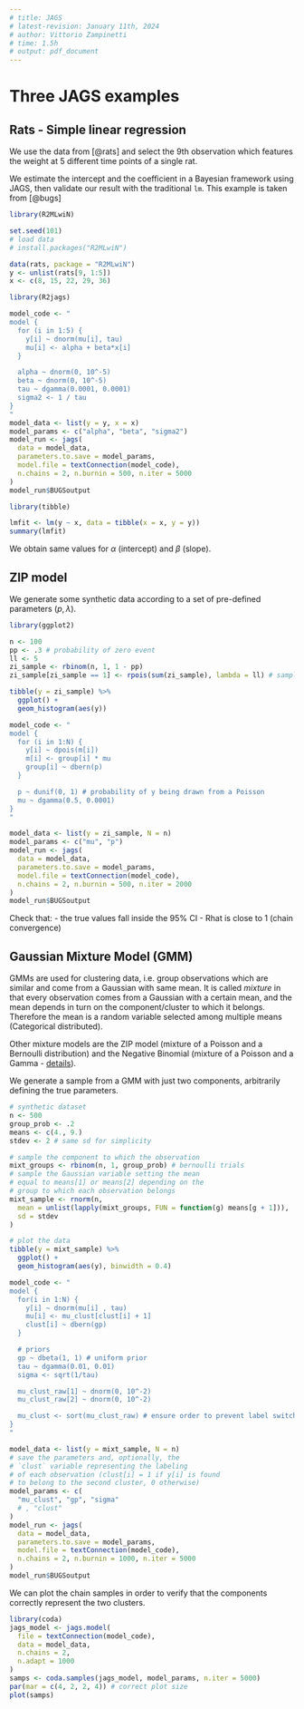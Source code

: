 ```yaml
---
# title: JAGS
# latest-revision: January 11th, 2024
# author: Vittorio Zampinetti
# time: 1.5h
# output: pdf_document
---
```


# Three JAGS examples

## Rats - Simple linear regression

We use the data from [@rats] and select the 9th
observation which features the weight at 5 different
time points of a single rat.

We estimate the intercept and the coefficient 
in a Bayesian framework using JAGS, 
then validate our result with the traditional `lm`.
This example is taken from [@bugs]
```r
library(R2MLwiN)
```
```r
set.seed(101)
# load data
# install.packages("R2MLwiN")

data(rats, package = "R2MLwiN")
y <- unlist(rats[9, 1:5])
x <- c(8, 15, 22, 29, 36)
```
```r
library(R2jags)

model_code <- "
model {
  for (i in 1:5) {
    y[i] ~ dnorm(mu[i], tau)
    mu[i] <- alpha + beta*x[i]
  }

  alpha ~ dnorm(0, 10^-5)
  beta ~ dnorm(0, 10^-5)
  tau ~ dgamma(0.0001, 0.0001)
  sigma2 <- 1 / tau
}
"
model_data <- list(y = y, x = x)
model_params <- c("alpha", "beta", "sigma2")
model_run <- jags(
  data = model_data,
  parameters.to.save = model_params,
  model.file = textConnection(model_code),
  n.chains = 2, n.burnin = 500, n.iter = 5000
)
model_run$BUGSoutput
```
```r
library(tibble)

lmfit <- lm(y ~ x, data = tibble(x = x, y = y))
summary(lmfit)
```
We obtain same values for $\alpha$ (intercept) and $\beta$ (slope).

## ZIP model

We generate some synthetic data according to a set of
pre-defined parameters ($p, \lambda$).

```r
library(ggplot2)

n <- 100
pp <- .3 # probability of zero event
ll <- 5
zi_sample <- rbinom(n, 1, 1 - pp)
zi_sample[zi_sample == 1] <- rpois(sum(zi_sample), lambda = ll) # sample poisson

tibble(y = zi_sample) %>%
  ggplot() +
  geom_histogram(aes(y))
```

```r
model_code <- "
model {
  for (i in 1:N) {
    y[i] ~ dpois(m[i])
    m[i] <- group[i] * mu
    group[i] ~ dbern(p)
  }

  p ~ dunif(0, 1) # probability of y being drawn from a Poisson
  mu ~ dgamma(0.5, 0.0001)
}
"

model_data <- list(y = zi_sample, N = n)
model_params <- c("mu", "p")
model_run <- jags(
  data = model_data,
  parameters.to.save = model_params,
  model.file = textConnection(model_code),
  n.chains = 2, n.burnin = 500, n.iter = 2000
)
model_run$BUGSoutput
```

Check that:
- the true values fall inside the 95% CI
- Rhat is close to 1 (chain convergence)

## Gaussian Mixture Model (GMM)

GMMs are used for clustering data, i.e. group
observations which are similar and come from a Gaussian
with same mean.
It is called _mixture_ in that every observation comes from
a Gaussian with a certain mean, and the mean depends in turn on
the component/cluster to which it belongs. Therefore the mean is
a random variable selected among multiple means (Categorical distributed).

Other mixture models are the ZIP model (mixture of a Poisson and a Bernoulli
distribution) and the Negative Binomial (mixture of a Poisson and a Gamma -
[details](https://en.wikipedia.org/wiki/Negative_binomial_distribution#Gamma%E2%80%93Poisson_mixture)).

We generate a sample from a GMM with just two components, arbitrarily
defining the true parameters.

```r
# synthetic dataset
n <- 500
group_prob <- .2
means <- c(4., 9.)
stdev <- 2 # same sd for simplicity

# sample the component to which the observation
mixt_groups <- rbinom(n, 1, group_prob) # bernoulli trials
# sample the Gaussian variable setting the mean
# equal to means[1] or means[2] depending on the
# group to which each observation belongs
mixt_sample <- rnorm(n,
  mean = unlist(lapply(mixt_groups, FUN = function(g) means[g + 1])),
  sd = stdev
)

# plot the data
tibble(y = mixt_sample) %>%
  ggplot() +
  geom_histogram(aes(y), binwidth = 0.4)
```

```r
model_code <- "
model {
  for(i in 1:N) {
    y[i] ~ dnorm(mu[i] , tau)
    mu[i] <- mu_clust[clust[i] + 1]
    clust[i] ~ dbern(gp)
  }

  # priors
  gp ~ dbeta(1, 1) # uniform prior
  tau ~ dgamma(0.01, 0.01)
  sigma <- sqrt(1/tau)

  mu_clust_raw[1] ~ dnorm(0, 10^-2)
  mu_clust_raw[2] ~ dnorm(0, 10^-2)

  mu_clust <- sort(mu_clust_raw) # ensure order to prevent label switch
}
"

model_data <- list(y = mixt_sample, N = n)
# save the parameters and, optionally, the
# `clust` variable representing the labeling
# of each observation (clust[i] = 1 if y[i] is found
# to belong to the second cluster, 0 otherwise)
model_params <- c(
  "mu_clust", "gp", "sigma"
  # , "clust"
)
model_run <- jags(
  data = model_data,
  parameters.to.save = model_params,
  model.file = textConnection(model_code),
  n.chains = 2, n.burnin = 1000, n.iter = 5000
)
model_run$BUGSoutput
```

We can plot the chain samples in order to verify that the
components correctly represent the two clusters.

```r
library(coda)
jags_model <- jags.model(
  file = textConnection(model_code),
  data = model_data,
  n.chains = 2,
  n.adapt = 1000
)
samps <- coda.samples(jags_model, model_params, n.iter = 5000)
par(mar = c(4, 2, 2, 4)) # correct plot size
plot(samps)
```

